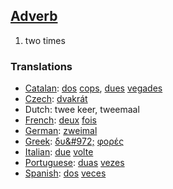 ==[[Adverb]]==

# two times

===Translations===
*[[Catalan]]: [[dos]] [[cops]], [[dues]] [[vegades]]
*[[Czech]]: [[dvakrát]]
*Dutch: twee keer, tweemaal
*[[French]]: [[deux]] [[fois]]
*[[German]]: [[zweimal]]
*[[Greek]]: [[δυ&#972;]] [[φορές]]
*[[Italian]]: [[due]] [[volte]]
*[[Portuguese]]: [[duas]] [[vezes]]
*[[Spanish]]: [[dos]] [[veces]]